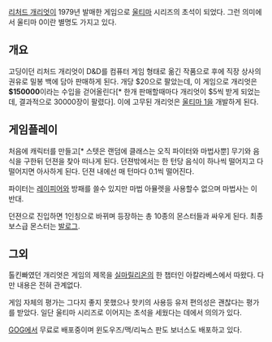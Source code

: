 [[리처드 개리엇]]이 1979년 발매한 게임으로 [[울티마]] 시리즈의 초석이 되었다.  그런 의미에서 울티마 0이란 별명도 가지고 있다.

== 개요 ==
고딩이던 리처드 개리엇이 D&D를 컴퓨터 게임 형태로 옮긴 작품으로 후에 직장 상사의 권유로 밀봉 백에 담아 판매하게 된다.  개당 $20으로 팔았는데, 이 게임으로 개리엇은 '''$150000'''이라는 수입을 걷어올린다[* 한개 판매할때마다 개리엇이 $5씩 받게 되었는데, 결과적으로 30000장이 팔렸다].  이에 고무된 개리엇은 [[울티마 1]]을 개발하게 된다.

== 게임플레이 ==
처음에 캐릭터를 만들고[* 스텟은 랜덤에 클래스는 오직 파이터와 마법사뿐] 무기와 음식을 구한뒤 던젼을 찾아 떠나게 된다.  던젼밖에서는 한 턴당 음식이 하나씩 떨어지고 다 떨어지면 아사하게 된다.  던젼 내에선 매 턴마다 0.1씩 떨어진다.

파이터는 [[레이피어]]와 방패를 쓸수 있지만 마법 아뮬렛을 사용할수 없으며 마법사는 이 반대.  

던젼으로 진입하면 1인칭으로 바뀌며 등장하는 총 10종의 몬스터들과 싸우게 된다.  최종보스급 몬스터는 [[발로그]].

== 그외 ==
톨킨빠였던 개리엇은 게임의 제목을 [[실마릴리온]]의 한 챕터인 아칼라베스에서 따왔다.  다만 내용은 전혀 관계없다.

게임 자체의 평가는 그다지 좋지 못했으나 핫키의 사용등 유저 편의성은 괜찮다는 평가를 받았다.  일단 울티마 시리즈로 이어지는 초석을 세웠다는 데에서 의의가 있다.

[[GOG]]에서 무료로 배포중이며 윈도우즈/맥/리눅스 판도 보너스도 배포하고 있다.
